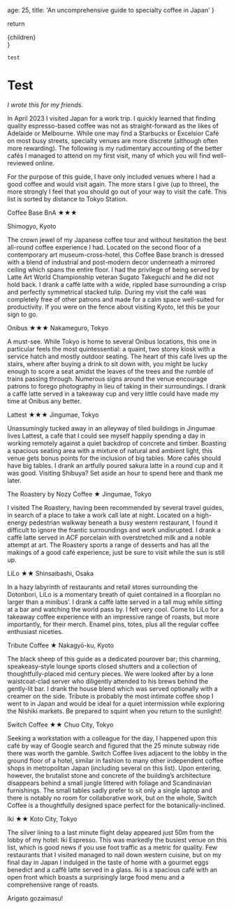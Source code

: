   age: 25,
  title: 'An uncomprehensive guide to specialty coffee in Japan'
}


  return <Article metadata={metadata}>{children}</Article>
}

`test`

# Test

*I wrote this for my friends.*

In April 2023 I visited Japan for a work trip. I quickly learned that finding quality espresso-based coffee was not as straight-forward as the likes of Adelaide or Melbourne. While one may find a Starbucks or Excelsior Café on most busy streets, specialty venues are more discrete (although often more rewarding). The following is my rudimentary accounting of the better cafés I managed to attend on my first visit, many of which you will find well-reviewed online.

For the purpose of this guide, I have only included venues where I had a good coffee and would visit again. The more stars I give (up to three), the more strongly I feel that you should go out of your way to visit the café. This list is sorted by distance to Tokyo Station.

Coffee Base BnA ★★★

<label>Shimogyo, Kyoto</label>

The crown jewel of my Japanese coffee tour and without hesitation the best all-round coffee experience I had. Located on the second floor of a contemporary art museum-cross-hotel, this Coffee Base branch is dressed with a blend of industrial and post-modern decor underneath a mirrored ceiling which spans the entire floor. I had the privilege of being served by Latte Art World Championship veteran Sugato Takeguchi and he did not hold back. I drank a caffè latte with a wide, rippled base surrounding a crisp and perfectly symmetrical stacked tulip. During my visit the café was completely free of other patrons and made for a calm space well-suited for productivity. If you were on the fence about visiting Kyoto, let this be your sign to go.

Onibus ★★★
Nakameguro, Tokyo

A must-see. While Tokyo is home to several Onibus locations, this one in particular feels the most quintessential: a quaint, two storey kiosk with a service hatch and mostly outdoor seating. The heart of this café lives up the stairs, where after buying a drink to sit down with, you might be lucky enough to score a seat amidst the leaves of the trees and the rumble of trains passing through. Numerous signs around the venue encourage patrons to forego photography in lieu of taking in their surroundings. I drank a caffè latte served in a takeaway cup and very little could have made my time at Onibus any better.

Lattest ★★★
Jingumae, Tokyo

Unassumingly tucked away in an alleyway of tiled buildings in Jingumae lives Lattest, a café that I could see myself happily spending a day in working remotely against a quiet backdrop of concrete and timber. Boasting a spacious seating area with a mixture of natural and ambient light, this venue gets bonus points for the inclusion of big tables. More cafés should have big tables. I drank an artfully poured sakura latte in a round cup and it was good. Visiting Shibuya? Set aside an hour to spend here and thank me later.

The Roastery by Nozy Coffee ★
Jingumae, Tokyo

I visited The Roastery, having been recommended by several travel guides, in search of a place to take a work call late at night. Located on a high-energy pedestrian walkway beneath a busy western restaurant, I found it difficult to ignore the frantic surroundings and work undisrupted. I drank a caffè latte served in ACF porcelain with overstretched milk and a noble attempt at art. The Roastery sports a range of desserts and has all the makings of a good café experience, just be sure to visit while the sun is still up.

LiLo ★★
Shinsaibashi, Osaka

In a hazy labyrinth of restaurants and retail stores surrounding the Dotonbori, LiLo is a momentary breath of quiet contained in a floorplan no larger than a minibus’. I drank a caffè latte served in a tall mug while sitting at a bar and watching the world pass by. I felt very cool. Come to LiLo for a takeaway coffee experience with an impressive range of roasts, but more importantly, for their merch. Enamel pins, totes, plus all the regular coffee enthusiast niceties.

Tribute Coffee ★
Nakagyō-ku, Kyoto

The black sheep of this guide as a dedicated pourover bar; this charming, speakeasy-style lounge sports closed shutters and a collection of thoughtfully-placed mid century pieces. We were looked after by a lone waistcoat-clad server who diligently attended to his brews behind the gently-lit bar. I drank the house blend which was served optionally with a creamer on the side. Tribute is probably the most intimate coffee shop I went to in Japan and would be ideal for a quiet intermission while exploring the Nishiki markets. Be prepared to squint when you return to the sunlight!

Switch Coffee ★★
Chuo City, Tokyo



Seeking a workstation with a colleague for the day, I happened upon this café by way of Google search and figured that the 25 minute subway ride there was worth the gamble. Switch Coffee lives adjacent to the lobby in the ground floor of a hotel, similar in fashion to many other independent coffee shops in metropolitan Japan (including several on this list). Upon entering, however, the brutalist stone and concrete of the building’s architecture disappears behind a small jungle littered with foliage and Scandinavian furnishings. The small tables sadly prefer to sit only a single laptop and there is notably no room for collaborative work, but on the whole, Switch Coffee is a thoughtfully designed space perfect for the botanically-inclined.

Iki ★★
Koto City, Tokyo

The silver lining to a last minute flight delay appeared just 50m from the lobby of my hotel: Iki Espresso. This was markedly the busiest venue on this list, which is good news if you use foot traffic as a metric for quality. Few restaurants that I visited managed to nail down western cuisine, but on my final day in Japan I indulged in the taste of home with a gourmet eggs benedict and a caffè latte served in a glass. Iki is a spacious café with an open front which boasts a surprisingly large food menu and a comprehensive range of roasts.

Arigato gozaimasu!
